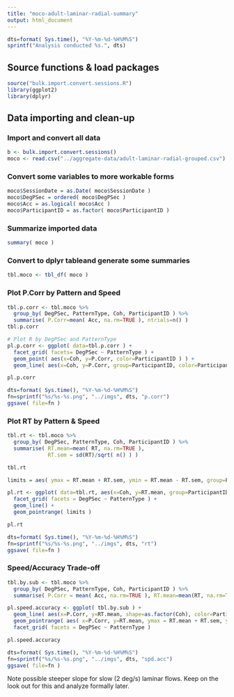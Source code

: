 ```yaml
---
title: "moco-adult-laminar-radial-summary"
output: html_document
---
```


```r
dts=format( Sys.time(), "%Y-%m-%d-%H%M%S")
sprintf("Analysis conducted %s.", dts)
```

## Source functions & load packages
```r
source("bulk.import.convert.sessions.R")
library(ggplot2)
library(dplyr)
```

## Data importing and clean-up

### Import and convert all data
```r
b <- bulk.import.convert.sessions()
moco <- read.csv("../aggregate-data/adult-laminar-radial-grouped.csv")
```

### Convert some variables to more workable forms
```r
moco$SessionDate = as.Date( moco$SessionDate )
moco$DegPSec = ordered( moco$DegPSec )
moco$Acc = as.logical( moco$Acc )
moco$ParticipantID = as.factor( moco$ParticipantID )
```

### Summarize imported data
```r
summary( moco )
```

### Convert to dplyr tableand generate some summaries
```r
tbl.moco <- tbl_df( moco )
```

### Plot P.Corr by Pattern and Speed
```r
tbl.p.corr <- tbl.moco %>%
  group_by( DegPSec, PatternType, Coh, ParticipantID ) %>%
  summarise( P.Corr=mean( Acc, na.rm=TRUE ), ntrials=n() )
tbl.p.corr

# Plot R by DegPSec and PatternType
pl.p.corr <- ggplot( data=tbl.p.corr ) +
  facet_grid( facets= DegPSec ~ PatternType ) +
  geom_point( aes(x=Coh, y=P.Corr, color=ParticipantID ) ) +
  geom_line( aes(x=Coh, y=P.Corr, group=ParticipantID, color=ParticipantID) )

pl.p.corr

dts=format( Sys.time(), "%Y-%m-%d-%H%M%S")
fn=sprintf("%s/%s-%s.png", "../imgs", dts, "p.corr")
ggsave( file=fn ) 
```

### Plot RT by Pattern & Speed
```r
tbl.rt <- tbl.moco %>%
  group_by( DegPSec, PatternType, Coh, ParticipantID ) %>%
  summarise( RT.mean=mean( RT, na.rm=TRUE ), 
             RT.sem = sd(RT)/sqrt( n() ) )

tbl.rt

limits = aes( ymax = RT.mean + RT.sem, ymin = RT.mean - RT.sem, group=ParticipantID )

pl.rt <- ggplot( data=tbl.rt, aes(x=Coh, y=RT.mean, group=ParticipantID, color=ParticipantID) ) +
  facet_grid( facets = DegPSec ~ PatternType ) +
  geom_line() +
  geom_pointrange( limits )

pl.rt

dts=format( Sys.time(), "%Y-%m-%d-%H%M%S")
fn=sprintf("%s/%s-%s.png", "../imgs", dts, "rt")
ggsave( file=fn ) 

```

### Speed/Accuracy Trade-off
```r
tbl.by.sub <- tbl.moco %>%
  group_by( DegPSec, PatternType, Coh, ParticipantID ) %>%
  summarise( P.Corr = mean( Acc, na.rm=TRUE ), RT.mean=mean(RT, na.rm=TRUE), RT.sem=sd(RT, na.rm=TRUE)/sqrt(n()) )

pl.speed.accuracy <- ggplot( tbl.by.sub ) +
  geom_line( aes(x=P.Corr, y=RT.mean, shape=as.factor(Coh), color=ParticipantID, group=ParticipantID)) +
  geom_pointrange( aes( x=P.Corr, y=RT.mean, ymax = RT.mean + RT.sem, ymin=RT.mean-RT.sem, group=ParticipantID, shape=as.factor(Coh), color=ParticipantID ) ) + 
  facet_grid( facets = DegPSec ~ PatternType )

pl.speed.accuracy

dts=format( Sys.time(), "%Y-%m-%d-%H%M%S")
fn=sprintf("%s/%s-%s.png", "../imgs", dts, "spd.acc")
ggsave( file=fn ) 
```

Note possible steeper slope for slow (2 deg/s) laminar flows. Keep on the look out for this and analyze formally later.